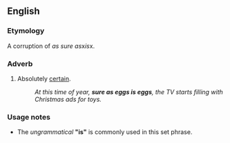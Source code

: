 ==English==

===Etymology===
A corruption of ''as sure as ''x'' is ''x.

===Adverb===
{{en-adv|-}}

# {{label|en|simile|colloquial}} Absolutely [[certain]].
#: ''At this time of year, '''sure as eggs is eggs''', the TV starts filling with Christmas ads for toys.''

===Usage notes===
* The ''ungrammatical'' '''"is"''' is commonly used in this set phrase.